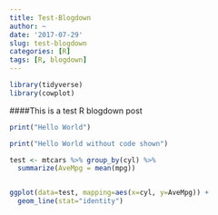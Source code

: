 ```yaml
---
title: Test-Blogdown
author: ~
date: '2017-07-29'
slug: test-blogdown
categories: [R]
tags: [R, blogdown]
---
```

```r
library(tidyverse)
library(cowplot)
```


####This is a test R blogdown post

```r
print("Hello World")
```


```r
print("Hello World without code shown")
```

```r
test <- mtcars %>% group_by(cyl) %>%
  summarize(AveMpg = mean(mpg))


ggplot(data=test, mapping=aes(x=cyl, y=AveMpg)) +
  geom_line(stat="identity")
```


